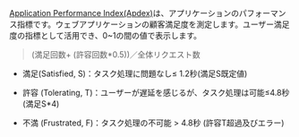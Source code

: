 [Application Performance Index(Apdex)](https://www.apdex.org/)は、アプリケーションのパフォーマンス指標です。ウェブアプリケーションの顧客満足度を測定します。ユーザー満足度の指標として活用でき、0~1の間の値で表示します。

> (満足回数+ (許容回数\*0.5))／全体リクエスト数

- 満足(Satisfied, S)：タスク処理に問題なし≤ 1.2秒(満足S既定値)

- 許容 (Tolerating, T)：ユーザーが遅延を感じるが、タスク処理は可能≤4.8秒(満足S\*4)

- 不満 (Frustrated, F)：タスク処理の不可能 > 4.8秒 
   (許容T超過及びエラー)
